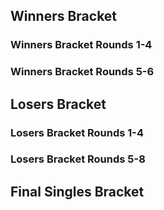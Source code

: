 {{DISPLAYTITLE:Tournament Go 6: Singles Bracket}}{{SetGame|melee}}
{{tabs static
|name1=Overview
|link1=Tournament Go/6
|name2=Singles Bracket
|link2=Tournament Go/6/Singles Bracket
|This=2
}}
==Winners Bracket==
===Winners Bracket Rounds 1-4===
{{128DEWBracketA
|tourneylink=Tournament Go/6
|tourneyname=Tournament Go 6
<!--Round of 128-->
|r1m1p1=Ken |r1m1p1flag=us |r1m1p1score={{win}} |r1m1win=1
|r1m1p2=Bye |r1m1p2flag= |r1m1p2score=

|r1m2p1=Drakkus |r1m2p1flag=us |r1m2p1score=0 |r1m2win=2
|r1m2p2=The SNAP |r1m2p2flag=us |r1m2p2score=2

|r1m3p1=Mike K. |r1m3p1flag=us |r1m3p1score= |r1m3win=2
|r1m3p2=DonkeyBalls |r1m3p2flag=us |r1m3p2score={{win}}

|r1m4p1=Ryan T. |r1m4p1flag=us |r1m4p1score={{win}} |r1m4win=1
|r1m4p2=Max |r1m4p2flag=us |r1m4p2score=

|r1m5p1=Justin Junio |r1m5p1flag=us |r1m5p1score=2 |r1m5win=1
|r1m5p2=LordLocke |r1m5p2flag=us |r1m5p2score=0

|r1m6p1=Damion S. |r1m6p1flag=us |r1m6p1score= |r1m6win=2
|r1m6p2=MassChaos |r1m6p2flag=us |r1m6p2score={{win}}

|r1m7p1=Frotaz |r1m7p1flag=us |r1m7p1score=0 |r1m7win=2
|r1m7p2=IK_GOST |r1m7p2flag=us |r1m7p2score=2 

|r1m8p1=Derek K. |r1m8p1flag=us |r1m8p1score=0 |r1m8win=2
|r1m8p2=Camper Bob |r1m8p2flag=us |r1m8p2score=2

|r1m9p1=Stuart Z. |r1m9p1flag=us |r1m9p1score=0 |r1m9win=2
|r1m9p2=Arash |r1m9p2flag=us |r1m9p2score=2

|r1m10p1=Sastopher |r1m10p1flag=us |r1m10p1score=2 |r1m10win=1
|r1m10p2=Essence |r1m10p2flag=us |r1m10p2score=0 

|r1m11p1=Snap Pop |r1m11p1flag=us |r1m11p1score=0 |r1m11win=2
|r1m11p2=Trevyn |r1m11p2flag=us |r1m11p2score=2 

|r1m12p1=Jon Jon |r1m12p1flag=us |r1m12p1score=2 |r1m12win=1
|r1m12p2=CloudStrifeX |r1m12p2flag=us |r1m12p2score=1

|r1m13p1=The Doug |r1m13p1flag=Uk |r1m13p1score={{win}} |r1m13win=1
|r1m13p2=Bye |r1m13p2flag= |r1m13p2score=

|r1m14p1=Eh? |r1m14p1flag=us |r1m14p1score=0 |r1m14win=2
|r1m14p2=PandaX |r1m14p2flag=us |r1m14p2score=2 

|r1m15p1=Ashley |r1m15p1flag=us |r1m15p1score=0 |r1m15win=2
|r1m15p2=Tristan |r1m15p2flag=us |r1m15p2score=2

|r1m16p1=Lunaris |r1m16p1flag=us |r1m16p1score=2 |r1m16win=1
|r1m16p2=Teflon Climbers |r1m16p2flag=us |r1m16p2score=0

|r1m17p1=Takuto |r1m17p1flag=jp |r1m17p1score=2 |r1m17win=1
|r1m17p2=Sheridan |r1m17p2flag=us |r1m17p2score=0

|r1m18p1=Silly Fox |r1m18p1flag=us |r1m18p1score=2 |r1m18win=1
|r1m18p2=Bobby N. |r1m18p2flag=us |r1m18p2score=0

|r1m19p1=Deathsmasher00 |r1m19p1flag=us |r1m19p1score=0 |r1m19win=2
|r1m19p2=J-Dawg |r1m19p2flag=us |r1m19p2score=2

|r1m20p1=MikeMonkey |r1m20p1flag=ca |r1m20p1score={{win}} |r1m20win=1
|r1m20p2=Bye |r1m20p2flag= |r1m20p2score=

|r1m21p1=Delani |r1m21p1flag=us |r1m21p1score=2 |r1m21win=1
|r1m21p2=Kokichi |r1m21p2flag=us |r1m21p2score=0 

|r1m22p1=Sohail |r1m22p1flag=us |r1m22p1score=0 |r1m22win=2
|r1m22p2=Edward |r1m22p2flag=us |r1m22p2score=2

|r1m23p1=Grant A. |r1m23p1flag=us |r1m23p1score=0 |r1m23win=2
|r1m23p2=Mike G. |r1m23p2flag=us |r1m23p2score=2

|r1m24p1=Caveman |r1m24p1flag=us |r1m24p1score={{win}} |r1m24win=1
|r1m24p2=Bye |r1m24p2flag= |r1m24p2score=

|r1m25p1=BaleFireBoy |r1m25p1flag=us |r1m25p1score=2 |r1m25win=1
|r1m25p2=Miguel |r1m25p2flag=us |r1m25p2score=0

|r1m26p1=Kei |r1m26p1flag=jp |r1m26p1score={{win}} |r1m26win=1
|r1m26p2=Bye |r1m26p2flag= |r1m26p2score=

|r1m27p1=Choknater |r1m27p1flag=us |r1m27p1score=2 |r1m27win=1
|r1m27p2=Chris L. |r1m27p2flag=us |r1m27p2score=0

|r1m28p1=Stition |r1m28p1flag=us |r1m28p1score=0 |r1m28win=2
|r1m28p2=Matt Deezie |r1m28p2flag=us |r1m28p2score=2

|r1m29p1=ManaCloud |r1m29p1flag=us |r1m29p1score={{win}} |r1m29win=1
|r1m29p2=Bye |r1m29p2flag= |r1m29p2score=

|r1m30p1=Crazy Keys |r1m30p1flag=us |r1m30p1score={{win}} |r1m30win=1
|r1m30p2=Grabfest Bowser |r1m30p2flag=us |r1m30p2score=

|r1m31p1=Ross M. |r1m31p1flag=us |r1m31p1score={{win}} |r1m31win=1
|r1m31p2=Gus H. |r1m31p2flag=us |r1m31p2score=

|r1m32p1=Azen |r1m32p1flag=us |r1m32p1score={{win}} |r1m32win=1
|r1m32p2=Bye |r1m32p2flag= |r1m32p2score=

|r1m33p1=Isai |r1m33p1flag=us |r1m33p1score={{win}} |r1m33win=1
|r1m33p2=Bye |r1m33p2flag= |r1m33p2score=

|r1m34p1=Claudio |r1m34p1flag=us |r1m34p1score={{win}} |r1m34win=1
|r1m34p2=Dragon Cock |r1m34p2flag=us |r1m34p2score=

|r1m35p1=David K. |r1m35p1flag=us |r1m35p1score={{win}} |r1m35win=1
|r1m35p2=Jason M. |r1m35p2flag=us |r1m35p2score=

|r1m36p1=Jarrod |r1m36p1flag=ca |r1m36p1score={{win}} |r1m36win=1
|r1m36p2=Bye |r1m36p2flag= |r1m36p2score=

|r1m37p1=Variety Barrage |r1m37p1flag=us |r1m37p1score={{win}} |r1m37win=1
|r1m37p2=Bye |r1m37p2flag= |r1m37p2score=

|r1m38p1=CBEin |r1m38p1flag=us |r1m38p1score= |r1m38win=2
|r1m38p2=Andrew C. |r1m38p2flag=us |r1m38p2score={{win}}

|r1m39p1=Chu Dat |r1m39p1flag=us |r1m39p1score=2 |r1m39win=1
|r1m39p2=YuFrontMe |r1m39p2flag=us |r1m39p2score=0

|r1m40p1=DM Studios |r1m40p1flag=us |r1m40p1score=0 |r1m40win=2
|r1m40p2=Zulu |r1m40p2flag=us |r1m40p2score=2

|r1m41p1=Rune |r1m41p1flag=Netherlands |r1m41p1score=2 |r1m41win=1
|r1m41p2=RatKing |r1m41p2flag=us |r1m41p2score=0

|r1m42p1=Justin R. |r1m42p1flag=us |r1m42p1score=0 |r1m42win=2
|r1m42p2=GERM |r1m42p2flag=us |r1m42p2score=2

|r1m43p1=Aaron C. |r1m43p1flag=us |r1m43p1score=0 |r1m43win=2
|r1m43p2=Undisput3d |r1m43p2flag=us |r1m43p2score=2

|r1m44p1=Wes |r1m44p1flag=us |r1m44p1score={{win}} |r1m44win=1
|r1m44p2=Bye |r1m44p2flag= |r1m44p2score=

|r1m45p1=Tavo7 |r1m45p1flag=us |r1m45p1score={{win}} |r1m45win=1
|r1m45p2=Bye |r1m45p2flag= |r1m45p2score=

|r1m46p1=Ronald T |r1m46p1flag=us |r1m46p1score= |r1m46win=2
|r1m46p2=Khoa |r1m46p2flag=us |r1m46p2score={{win}} 

|r1m47p1=Scamp |r1m47p1flag=us |r1m47p1score=2 |r1m47win=1
|r1m47p2=Kenneth S. |r1m47p2flag=us |r1m47p2score=0

|r1m48p1=Carlos G. |r1m48p1flag=us |r1m48p1score=0 |r1m48win=2
|r1m48p2=DieSuperFly |r1m48p2flag=us |r1m48p2score=2

|r1m49p1=Captain Jack |r1m49p1flag=jp |r1m49p1score={{win}} |r1m49win=1
|r1m49p2=Bye |r1m49p2flag= |r1m49p2score=

|r1m50p1=Phil T. |r1m50p1flag=us |r1m50p1score={{win}} |r1m50win=1
|r1m50p2=Glen C. |r1m50p2flag=us |r1m50p2score=

|r1m51p1=Guang |r1m51p1flag=us |r1m51p1score={{win}} |r1m51win=1
|r1m51p2=Cyntalan Maelstrom |r1m51p2flag=us |r1m51p2score=

|r1m52p1=JR Castillo |r1m52p1flag=us |r1m52p1score= |r1m52win=2
|r1m52p2=Rob$ |r1m52p2flag=us |r1m52p2score={{win}}

|r1m53p1=Benz0 |r1m53p1flag=us |r1m53p1score=0 |r1m53win=2
|r1m53p2=Oro |r1m53p2flag=us |r1m53p2score=2

|r1m54p1=Richard N. |r1m54p1flag=us |r1m54p1score=0 |r1m54win=2
|r1m54p2=Adam |r1m54p2flag=us |r1m54p2score=2

|r1m55p1=Goldwing |r1m55p1flag=us |r1m55p1score={{win}} |r1m55win=1
|r1m55p2=Bye |r1m55p2flag= |r1m55p2score=

|r1m56p1=Derilink |r1m56p1flag=us |r1m56p1score=0 |r1m56win=2
|r1m56p2=Eddie |r1m56p2flag=us |r1m56p2score=2

|r1m57p1=FoX_KiLLz |r1m57p1flag=us |r1m57p1score=0 |r1m57win=2
|r1m57p2=Pedro |r1m57p2flag=us |r1m57p2score=2

|r1m58p1=Sultan of Samitude |r1m58p1flag=us |r1m58p1score={{win}} |r1m58win=1
|r1m58p2=Bye |r1m58p2flag= |r1m58p2score=

|r1m59p1=Curtis |r1m59p1flag=us |r1m59p1score= |r1m59win=2
|r1m59p2=Bryan K. |r1m59p2flag=us |r1m59p2score={{win}}

|r1m60p1=Yagi |r1m60p1flag=us |r1m60p1score=2 |r1m60win=1
|r1m60p2=Aftermath |r1m60p2flag=us |r1m60p2score=0

|r1m61p1=Mr. Silver |r1m61p1flag=Netherlands |r1m61p1score=2 |r1m61win=1
|r1m61p2=Dave G. |r1m61p2flag=us |r1m61p2score=0

|r1m62p1=Zelgadis |r1m62p1flag=us |r1m62p1score={{win}} |r1m62win=1
|r1m62p2=Eric L. |r1m62p2flag=us |r1m62p2score=

|r1m63p1=Matt M. |r1m63p1flag=us |r1m63p1score= |r1m63win=2
|r1m63p2=Jeff H. |r1m63p2flag=us |r1m63p2score={{win}}

|r1m64p1=Recipherus |r1m64p1flag=us |r1m64p1score={{win}} |r1m64win=1
|r1m64p2=Bye |r1m64p2flag= |r1m64p2score=

<!--Round of 64-->
|r2m1p1=Ken |r2m1p1flag=us |r2m1p1score=2 |r2m1win=1
|r2m1p2=The SNAP |r2m1p2flag=us |r2m1p2score=0

|r2m2p1=DonkeyBalls |r2m2p1flag=us |r2m2p1score={{win}} |r2m2win=1
|r2m2p2=Ryan T. |r2m2p2flag=us |r2m2p2score=

|r2m3p1=Justin Junio |r2m3p1flag=us |r2m3p1score=2 |r2m3win=1
|r2m3p2=MassChaos |r2m3p2flag=us |r2m3p2score=0

|r2m4p1=IK_GOST |r2m4p1flag=us |r2m4p1score=2 |r2m4win=1
|r2m4p2=Camper Bob |r2m4p2flag=us |r2m4p2score=1

|r2m5p1=Arash |r2m5p1flag=us |r2m5p1score=1 |r2m5win=2
|r2m5p2=Sastopher |r2m5p2flag=us |r2m5p2score=2
|r2m5details=Every game went to time.

|r2m6p1=Trevyn |r2m6p1flag=us |r2m6p1score=0 |r2m6win=2
|r2m6p2=Jon Jon |r2m6p2flag=us |r2m6p2score=2

|r2m7p1=The Doug |r2m7p1flag=Uk |r2m7p1score=2 |r2m7win=1
|r2m7p2=PandaX |r2m7p2flag=us |r2m7p2score=0

|r2m8p1=Tristan |r2m8p1flag=us |r2m8p1score=0 |r2m8win=2
|r2m8p2=Lunaris |r2m8p2flag=us |r2m8p2score=2

|r2m9p1=Takuto |r2m9p1flag=jp |r2m9p1score=2 |r2m9win=1
|r2m9p2=Silly Fox |r2m9p2flag=us |r2m9p2score=0

|r2m10p1=J-Dawg |r2m10p1flag=us |r2m10p1score=2 |r2m10win=1
|r2m10p2=MikeMonkey |r2m10p2flag=ca |r2m10p2score=1

|r2m11p1=Delani |r2m11p1flag=us |r2m11p1score=2 |r2m11win=1
|r2m11p2=Edward |r2m11p2flag=us |r2m11p2score=0

|r2m12p1=Mike G. |r2m12p1flag=us |r2m12p1score=1 |r2m12win=2
|r2m12p2=Caveman |r2m12p2flag=us |r2m12p2score=2

|r2m13p1=BaleFireBoy |r2m13p1flag=us |r2m13p1score=1 |r2m13win=2
|r2m13p2=Kei |r2m13p2flag=jp |r2m13p2score=2

|r2m14p1=Choknater |r2m14p1flag=us |r2m14p1score=0 |r2m14win=2
|r2m14p2=Matt Deezie |r2m14p2flag=us |r2m14p2score=2

|r2m15p1=ManaCloud |r2m15p1flag=us |r2m15p1score=2 |r2m15win=1
|r2m15p2=Crazy Keys |r2m15p2flag=us |r2m15p2score=0

|r2m16p1=Ross M. |r2m16p1flag=us |r2m16p1score=0 |r2m16win=2
|r2m16p2=Azen |r2m16p2flag=us |r2m16p2score=2

|r2m17p1=Isai |r2m17p1flag=us |r2m17p1score=2 |r2m17win=1
|r2m17p2=Claudio |r2m17p2flag=us |r2m17p2score=0

|r2m18p1=David K. |r2m18p1flag=us |r2m18p1score= |r2m18win=2
|r2m18p2=Jarrod |r2m18p2flag=ca |r2m18p2score={{win}}

|r2m19p1=Variety Barrage |r2m19p1flag=us |r2m19p1score=2 |r2m19win=1
|r2m19p2=Andrew C. |r2m19p2flag=us |r2m19p2score=0

|r2m20p1=Chu Dat |r2m20p1flag=us |r2m20p1score=2 |r2m20win=1
|r2m20p2=Zulu |r2m20p2flag=us |r2m20p2score=0

|r2m21p1=Rune |r2m21p1flag=Netherlands |r2m21p1score=2 |r2m21win=1
|r2m21p2=GERM |r2m21p2flag=us |r2m21p2score=0

|r2m22p1=Undisput3d |r2m22p1flag=us |r2m22p1score=0 |r2m22win=2
|r2m22p2=Wes |r2m22p2flag=us |r2m22p2score=2

|r2m23p1=Tavo7 |r2m23p1flag=us |r2m23p1score=2 |r2m23win=1
|r2m23p2=Khoa |r2m23p2flag=us |r2m23p2score=0

|r2m24p1=Scamp |r2m24p1flag=us |r2m24p1score=0 |r2m24win=2
|r2m24p2=DieSuperFly |r2m24p2flag=us |r2m24p2score=2

|r2m25p1=Captain Jack |r2m25p1flag=jp |r2m25p1score=2 |r2m25win=1
|r2m25p2=Phil T. |r2m25p2flag=us |r2m25p2score=0

|r2m26p1=Guang |r2m26p1flag=us |r2m26p1score=0 |r2m26win=2
|r2m26p2=Rob$ |r2m26p2flag=us |r2m26p2score=2

|r2m27p1=Oro |r2m27p1flag=us |r2m27p1score={{win}} |r2m27win=1
|r2m27p2=Adam |r2m27p2flag=us |r2m27p2score=

|r2m28p1=Goldwing |r2m28p1flag=us |r2m28p1score=0 |r2m28win=2
|r2m28p2=Eddie |r2m28p2flag=us |r2m28p2score=2

|r2m29p1=Pedro |r2m29p1flag=us |r2m29p1score=0 |r2m29win=2
|r2m29p2=Sultan of Samitude |r2m29p2flag=us |r2m29p2score=2

|r2m30p1=Brian K. |r2m30p1flag=us |r2m30p1score=0 |r2m30win=2
|r2m30p2=Yagi |r2m30p2flag=us |r2m30p2score=2 

|r2m31p1=Mr. Silver |r2m31p1flag=Netherlands |r2m31p1score=2 |r2m31win=1
|r2m31p2=Zelgadis |r2m31p2flag=us |r2m31p2score=0

|r2m32p1=Jeff H. |r2m32p1flag=us |r2m32p1score=0 |r2m32win=2
|r2m32p2=Recipherus |r2m32p2flag=us |r2m32p2score=2

<!--Round of 32-->
|r3m1p1=Ken |r3m1p1flag=us |r3m1p1score=2 |r3m1win=1
|r3m1p2=DonkeyBalls |r3m1p2flag=us |r3m1p2score=0

|r3m2p1=Justin Junio |r3m2p1flag=us |r3m2p1score=0 |r3m2win=2
|r3m2p2=IK_GOST |r3m2p2flag=us |r3m2p2score=2

|r3m3p1=Sastopher |r3m3p1flag=us |r3m3p1score=2 |r3m3win=1
|r3m3p2=Jon Jon |r3m3p2flag=us |r3m3p2score=0

|r3m4p1=The Doug |r3m4p1flag=Uk |r3m4p1score=1 |r3m4win=2
|r3m4p2=Lunaris |r3m4p2flag=us |r3m4p2score=2

|r3m5p1=Takuto |r3m5p1flag=jp |r3m5p1score=1 |r3m5win=2
|r3m5p2=J-Dawg |r3m5p2flag=us |r3m5p2score=2

|r3m6p1=Delani |r3m6p1flag=us |r3m6p1score=0 |r3m6win=2
|r3m6p2=Caveman |r3m6p2flag=us |r3m6p2score=2

|r3m7p1=Kei |r3m7p1flag=jp |r3m7p1score=2 |r3m7win=1
|r3m7p2=Matt Deezie |r3m7p2flag=us |r3m7p2score=1

|r3m8p1=ManaCloud |r3m8p1flag=us |r3m8p1score=0 |r3m8win=2
|r3m8p2=Azen |r3m8p2flag=us |r3m8p2score=2

|r3m9p1=Isai |r3m9p1flag=us |r3m9p1score=2 |r3m9win=1
|r3m9p2=Jarrod |r3m9p2flag=ca |r3m9p2score=0

|r3m10p1=Variety Barrage |r3m10p1flag=us |r3m10p1score=1 |r3m10win=2
|r3m10p2=Chu Dat |r3m10p2flag=us |r3m10p2score=2

|r3m11p1=Rune |r3m11p1flag=Netherlands |r3m11p1score=0 |r3m11win=2
|r3m11p2=Wes |r3m11p2flag=us |r3m11p2score=2

|r3m12p1=Tavo7 |r3m12p1flag=us |r3m12p1score=2 |r3m12win=1
|r3m12p2=DieSuperFly |r3m12p2flag=us |r3m12p2score=1

|r3m13p1=Captain Jack |r3m13p1flag=jp |r3m13p1score=2 |r3m13win=1
|r3m13p2=Rob$ |r3m13p2flag=us |r3m13p2score=0

|r3m14p1=Oro |r3m14p1flag=us |r3m14p1score=0 |r3m14win=2
|r3m14p2=Eddie |r3m14p2flag=us |r3m14p2score=2

|r3m15p1=Sultan of Samitude |r3m15p1flag=us |r3m15p1score=2 |r3m15win=1
|r3m15p2=Yagi |r3m15p2flag=us |r3m15p2score=0

|r3m16p1=Mr. Silver |r3m16p1flag=Netherlands |r3m16p1score=0 |r3m16win=2
|r3m16p2=Recipherus |r3m16p2flag=us |r3m16p2score=2 

<!--Round of 16-->
|r4m1p1=Ken |r4m1p1flag=us |r4m1p1score=2 |r4m1win=1
|r4m1p2=IK_GOST |r4m1p2flag=us |r4m1p2score=1

|r4m2p1=Sastopher |r4m2p1flag=us |r4m2p1score=2 |r4m2win=1
|r4m2p2=Lunaris |r4m2p2flag=us |r4m2p2score=0

|r4m3p1=J-Dawg |r4m3p1flag=us |r4m3p1score=2 |r4m3win=1
|r4m3p2=Caveman |r4m3p2flag=us |r4m3p2score=1

|r4m4p1=Kei |r4m4p1flag=jp |r4m4p1score=0 |r4m4win=2
|r4m4p2=Azen |r4m4p2flag=us |r4m4p2score=2

|r4m5p1=Isai |r4m5p1flag=us |r4m5p1score=0 |r4m5win=2
|r4m5p2=Chu Dat |r4m5p2flag=us |r4m5p2score=2

|r4m6p1=Wes |r4m6p1flag=us |r4m6p1score=2 |r4m6win=1
|r4m6p2=Tavo7 |r4m6p2flag=us |r4m6p2score=0

|r4m7p1=Captain Jack |r4m7p1flag=jp |r4m7p1score=2 |r4m7win=1
|r4m7p2=Eddie |r4m7p2flag=us |r4m7p2score=0

|r4m8p1=Sultan of Samitude |r4m8p1flag=us |r4m8p1score=2 |r4m8win=1
|r4m8p2=Recipherus |r4m8p2flag=us |r4m8p2score=1
}}
===Winners Bracket Rounds 5-6===
{{8DEWBracketA
|tourneylink=
|tourneyname=
|R1=Winners Round 5
|R2=Winners Round 6

<!--Round of 8-->
|r1m1p1=Ken |r1m1p1flag=us |r1m1p1score=1 |r1m1win=2
|r1m1p2=Sastopher |r1m1p2flag=us |r1m1p2score=2

|r1m2p1=J-Dawg |r1m2p1flag=us |r1m2p1score=0 |r1m2win=2
|r1m2p2=Azen |r1m2p2flag=us |r1m2p2score=2

|r1m3p1=Chu Dat |r1m3p1flag=us |r1m3p1score=2 |r1m3win=1
|r1m3p2=Wes |r1m3p2flag=us |r1m3p2score=1

|r1m4p1=Captain Jack |r1m4p1flag=jp |r1m4p1score=2 |r1m4win=1
|r1m4p2=Sultan of Samitude |r1m4p2flag=us |r1m4p2score=0

<!--Semifinal-->
|r2m1p1=Sastopher |r2m1p1flag=us |r2m1p1score=1 |r2m1win=2
|r2m1p2=Azen |r2m1p2flag=us |r2m1p2score=3

|r2m2p1=Chu Dat |r2m2p1flag=us |r2m2p1score=0 |r2m2win=2
|r2m2p2=Captain Jack |r2m2p2flag=jp |r2m2p2score=3
|r2m2p1char1=ICs |r2m2p1stock1=0 |r2m2p2char1=Ganon |r2m2p2stock1=1 |r2m2stage1=Dream Land |r2m2win1=2
|r2m2p1char2=ICs |r2m2p1stock2=0 |r2m2p2char2=Ganon |r2m2p2stock2=1 |r2m2stage2=Final Destination |r2m2win2=2
|r2m2p1char3=ICs |r2m2p1stock3=0 |r2m2p2char3=Ganon |r2m2p2stock3=2 |r2m2stage3=Pokémon Stadium |r2m2win3=2
|r2m2date=August 22, 2004
}}

==Losers Bracket==
===Losers Bracket Rounds 1-4===
{{128DELBracketSmwA
|tourneylink=Tournament Go/6
|tourneyname=Tournament Go 6
|l1placement=97-128
|l2placement=65-96
|l3placement=49-64
|l4placement=33-48

<!--Round 1-->
|l1m1p1=Drakkus |l1m1p1flag=us |l1m1p1score={{win}} 
|l1m1p2=Bye |l1m1p2flag= |l1m1p2score= 
|l1m1win=1

|l1m2p1=Mike K. |l1m2p1flag=us |l1m2p1score={{win}} 
|l1m2p2=Max |l1m2p2flag=us |l1m2p2score= 
|l1m2win=1

|l1m3p1=LordLocke |l1m3p1flag=us |l1m3p1score=2
|l1m3p2=Damion S. |l1m3p2flag=us |l1m3p2score=0 
|l1m3win=1

|l1m4p1=Frotaz |l1m4p1flag=us |l1m4p1score=2 
|l1m4p2=Derek K. |l1m4p2flag=us |l1m4p2score=0 
|l1m4win=1

|l1m5p1=Stuart Z. |l1m5p1flag=us |l1m5p1score={{win}} 
|l1m5p2=Essence |l1m5p2flag=us |l1m5p2score= 
|l1m5win=1

|l1m6p1=Snap Pop |l1m6p1flag=us |l1m6p1score=0
|l1m6p2=CloudStrifeX |l1m6p2flag=us |l1m6p2score=2 
|l1m6win=2

|l1m7p1=Eh? |l1m7p1flag=us |l1m7p1score={{win}} 
|l1m7p2=Bye |l1m7p2flag= |l1m7p2score= 
|l1m7win=1

|l1m8p1=Ashley |l1m8p1flag=us |l1m8p1score=0
|l1m8p2=Teflon Climbers |l1m8p2flag=us |l1m8p2score=2 
|l1m8win=2

|l1m9p1=Sheridan |l1m9p1flag=us |l1m9p1score= 
|l1m9p2=Bobby N. |l1m9p2flag=us |l1m9p2score={{win}} 
|l1m9win=2

|l1m10p1=Deathsmasher00 |l1m10p1flag=us |l1m10p1score={{win}} 
|l1m10p2=Bye |l1m10p2flag= |l1m10p2score= 
|l1m10win=1

|l1m11p1=Kokichi |l1m11p1flag=us |l1m11p1score={{Win}} 
|l1m11p2=Sohail |l1m11p2flag=us |l1m11p2score= 
|l1m11win=1

|l1m12p1=Grant A. |l1m12p1flag=us |l1m12p1score={{win}} 
|l1m12p2=Bye |l1m12p2flag= |l1m12p2score= 
|l1m12win=1

|l1m13p1=Miguel |l1m13p1flag=us |l1m13p1score={{win}} 
|l1m13p2=Bye |l1m13p2flag= |l1m13p2score= 
|l1m13win=1

|l1m14p1=Chris L. |l1m14p1flag=us |l1m14p1score=0 
|l1m14p2=Stition |l1m14p2flag=us |l1m14p2score=2 
|l1m14win=2

|l1m15p1=Grabfest Bowser |l1m15p1flag=us |l1m15p1score={{win}} 
|l1m15p2=Bye |l1m15p2flag= |l1m15p2score= 
|l1m15win=1

|l1m16p1=Gus H. |l1m16p1flag=us |l1m16p1score={{win}} 
|l1m16p2=Bye |l1m16p2flag= |l1m16p2score= 
|l1m16win=1

|l1m17p1=Dragon Cock |l1m17p1flag=us |l1m17p1score={{win}} 
|l1m17p2=Bye |l1m17p2flag= |l1m17p2score= 
|l1m17win=1

|l1m18p1=Jason M. |l1m18p1flag=us |l1m18p1score={{win}} 
|l1m18p2=Bye |l1m18p2flag= |l1m18p2score= 
|l1m18win=1

|l1m19p1=CBEin |l1m19p1flag=us |l1m19p1score={{win}} 
|l1m19p2=Bye |l1m19p2flag= |l1m19p2score= 
|l1m19win=1

|l1m20p1=YuFrontMe |l1m20p1flag=us |l1m20p1score= 
|l1m20p2=DM Studios |l1m20p2flag=us |l1m20p2score={{win}} 
|l1m20win=2

|l1m21p1=RatKing |l1m21p1flag=us |l1m21p1score=1
|l1m21p2=Justin R. |l1m21p2flag=us |l1m21p2score=2 
|l1m21win=2

|l1m22p1=Aaron C. |l1m22p1flag=us |l1m22p1score={{win}} 
|l1m22p2=Bye |l1m22p2flag= |l1m22p2score= 
|l1m22win=1

|l1m23p1=Ronald T |l1m23p1flag=us |l1m23p1score={{win}} 
|l1m23p2=Bye |l1m23p2flag= |l1m23p2score= 
|l1m23win=1

|l1m24p1=Kenneth S. |l1m24p1flag=us |l1m24p1score= 
|l1m24p2=Carlos G. |l1m24p2flag=us |l1m24p2score={{win}}
|l1m24win=2

|l1m25p1=Glen C. |l1m25p1flag=us |l1m25p1score={{win}} 
|l1m25p2=Bye |l1m25p2flag= |l1m25p2score= 
|l1m25win=1

|l1m26p1=Cyntalan Maelstrom |l1m26p1flag=us |l1m26p1score=0
|l1m26p2=JR Castillo |l1m26p2flag=us |l1m26p2score=2 
|l1m26win=2

|l1m27p1=Benz0 |l1m27p1flag=us |l1m27p1score=0 
|l1m27p2=Richard N. |l1m27p2flag=us |l1m27p2score=2 
|l1m27win=2

|l1m28p1=Derilink |l1m28p1flag=us |l1m28p1score={{win}} 
|l1m28p2=Bye |l1m28p2flag= |l1m28p2score= 
|l1m28win=1

|l1m29p1=FoX_KiLLz |l1m29p1flag=us |l1m29p1score={{win}} 
|l1m29p2=Bye |l1m29p2flag= |l1m29p2score= 
|l1m29win=1

|l1m30p1=Curtis |l1m30p1flag=us |l1m30p1score=0 
|l1m30p2=Aftermath |l1m30p2flag=us |l1m30p2score=2 
|l1m30win=2

|l1m31p1=Dave G. |l1m31p1flag=us |l1m31p1score={{win}} 
|l1m31p2=Eric L. |l1m31p2flag=us |l1m31p2score= 
|l1m31win=1

|l1m32p1=Matt M. |l1m32p1flag=us |l1m32p1score={{win}} 
|l1m32p2=Bye |l1m32p2flag= |l1m32p2score= 
|l1m32win=1

<!--Round 2-->
|l2m1p1=Jeff H. |l2m1p1flag=us |l2m1p1score={{win}} 
|l2m1p2=Drakkus |l2m1p2flag=us |l2m1p2score= 
|l2m1win=1

|l2m2p1=Zelgadis |l2m2p1flag=us |l2m2p1score={{win}} 
|l2m2p2=Mike K. |l2m2p2flag=us |l2m2p2score= 
|l2m2win=1

|l2m3p1=Bryan K. |l2m3p1flag=us |l2m3p1score= 
|l2m3p2=LordLocke |l2m3p2flag=us |l2m3p2score={{win}} 
|l2m3win=2

|l2m4p1=Pedro |l2m4p1flag=us |l2m4p1score=2 
|l2m4p2=Frotaz |l2m4p2flag=us |l2m4p2score=0 
|l2m4win=1

|l2m5p1=Goldwing |l2m5p1flag=us |l2m5p1score=2 
|l2m5p2=Stuart Z. |l2m5p2flag=us |l2m5p2score=0 
|l2m5win=1

|l2m6p1=Adam |l2m6p1flag=us |l2m6p1score=0
|l2m6p2=CloudStrifeX |l2m6p2flag=us |l2m6p2score=2 
|l2m6win=2

|l2m7p1=Guang |l2m7p1flag=us |l2m7p1score=2
|l2m7p2=Eh? |l2m7p2flag=us |l2m7p2score=0 
|l2m7win=1

|l2m8p1=Phil T. |l2m8p1flag=us |l2m8p1score= 
|l2m8p2=Teflon Climbers |l2m8p2flag=us |l2m8p2score={{win}} 
|l2m8win=2

|l2m9p1=Scamp |l2m9p1flag=us |l2m9p1score=2 
|l2m9p2=Bobby N. |l2m9p2flag=us |l2m9p2score=0 
|l2m9win=1

|l2m10p1=Khoa |l2m10p1flag=us |l2m10p1score= 
|l2m10p2=Deathsmasher00 |l2m10p2flag=us |l2m10p2score={{win}} 
|l2m10win=2

|l2m11p1=Undisput3d |l2m11p1flag=us |l2m11p1score={{win}} 
|l2m11p2=Kokichi |l2m11p2flag=us |l2m11p2score= 
|l2m11win=1

|l2m12p1=GERM |l2m12p1flag=us |l2m12p1score=2 
|l2m12p2=Grant A. |l2m12p2flag=us |l2m12p2score=0 
|l2m12win=1

|l2m13p1=Zulu |l2m13p1flag=us |l2m13p1score=2 
|l2m13p2=Miguel |l2m13p2flag=us |l2m13p2score=0 
|l2m13win=1

|l2m14p1=Andrew C. |l2m14p1flag=us |l2m14p1score= 
|l2m14p2=Stition |l2m14p2flag=us |l2m14p2score={{win}} 
|l2m14win=2

|l2m15p1=David K. |l2m15p1flag=us |l2m15p1score= 
|l2m15p2=Grabfest Bowser |l2m15p2flag=us |l2m15p2score={{win}} 
|l2m15win=2

|l2m16p1=Claudio |l2m16p1flag=us |l2m16p1score= 
|l2m16p2=Gus H. |l2m16p2flag=us |l2m16p2score={{Win}} 
|l2m16win=2

|l2m17p1=Ross M. |l2m17p1flag=us |l2m17p1score={{win}} 
|l2m17p2=Dragon Cock |l2m17p2flag=us |l2m17p2score= 
|l2m17win=1

|l2m18p1=Crazy Keys |l2m18p1flag=us |l2m18p1score= 
|l2m18p2=Jason M. |l2m18p2flag=us |l2m18p2score={{win}} 
|l2m18win=2

|l2m19p1=Choknater |l2m19p1flag=us |l2m19p1score=1 
|l2m19p2=CBEin |l2m19p2flag=us |l2m19p2score=2 
|l2m19win=2

|l2m20p1=BaleFireBoy |l2m20p1flag=us |l2m20p1score=2 
|l2m20p2=DM Studios |l2m20p2flag=us |l2m20p2score=0 
|l2m20win=1

|l2m21p1=Mike G. |l2m21p1flag=us |l2m21p1score=2 
|l2m21p2=Justin R. |l2m21p2flag=us |l2m21p2score=0 
|l2m21win=1

|l2m22p1=Edward |l2m22p1flag=us |l2m22p1score={{win}} 
|l2m22p2=Aaron C. |l2m22p2flag=us |l2m22p2score= 
|l2m22win=1

|l2m23p1=MikeMonkey |l2m23p1flag=ca |l2m23p1score=2 
|l2m23p2=Ronald T |l2m23p2flag=us |l2m23p2score=0 
|l2m23win=1

|l2m24p1=Silly Fox |l2m24p1flag=us |l2m24p1score=2 
|l2m24p2=Carlos G. |l2m24p2flag=us |l2m24p2score=0 
|l2m24win=1

|l2m25p1=Tristan |l2m25p1flag=us |l2m25p1score=2 
|l2m25p2=Glen C. |l2m25p2flag=us |l2m25p2score=0 
|l2m25win=1

|l2m26p1=PandaX |l2m26p1flag=us |l2m26p1score=0 
|l2m26p2=JR Castillo |l2m26p2flag=us |l2m26p2score=2 
|l2m26win=2

|l2m27p1=Trevyn |l2m27p1flag=us |l2m27p1score=2 
|l2m27p2=Richard N. |l2m27p2flag=us |l2m27p2score=0 
|l2m27win=1

|l2m28p1=Arash |l2m28p1flag=us |l2m28p1score=1 
|l2m28p2=Derilink |l2m28p2flag=us |l2m28p2score=2 
|l2m28win=2

|l2m29p1=Camper Bob |l2m29p1flag=us |l2m29p1score=2 
|l2m29p2=FoX_KiLLz |l2m29p2flag=us |l2m29p2score=0
|l2m29win=1

|l2m30p1=MassChaos |l2m30p1flag=us |l2m30p1score=0 
|l2m30p2=Aftermath |l2m30p2flag=us |l2m30p2score=2 
|l2m30win=2

|l2m31p1=Ryan T. |l2m31p1flag=us |l2m31p1score={{Win}} 
|l2m31p2=Dave G. |l2m31p2flag=us |l2m31p2score= 
|l2m31win=1

|l2m32p1=The SNAP |l2m32p1flag=us |l2m32p1score=2 
|l2m32p2=Matt M. |l2m32p2flag=us |l2m32p2score=0 
|l2m32win=1


<!--Round 3-->
|l3m1p1=Jeff H. |l3m1p1flag=us |l3m1p1score={{win}} 
|l3m1p2=Zelgadis |l3m1p2flag=us |l3m1p2score= 
|l3m1win=1

|l3m2p1=LordLocke |l3m2p1flag=us |l3m2p1score=0
|l3m2p2=Pedro |l3m2p2flag=us |l3m2p2score=2
|l3m2win=2

|l3m3p1=Goldwing |l3m3p1flag=us |l3m3p1score=1 
|l3m3p2=CloudStrifeX |l3m3p2flag=us |l3m3p2score=2 
|l3m3win=2

|l3m4p1=Guang |l3m4p1flag=us |l3m4p1score= 
|l3m4p2=Teflon Climbers |l3m4p2flag=us |l3m4p2score={{win}} 
|l3m4win=2

|l3m5p1=Scamp |l3m5p1flag=us |l3m5p1score=1 
|l3m5p2=Deathsmasher00 |l3m5p2flag=us |l3m5p2score=2 
|l3m5win=2

|l3m6p1=Undisput3d |l3m6p1flag=us |l3m6p1score=0 
|l3m6p2=GERM |l3m6p2flag=us |l3m6p2score=2 
|l3m6win=2

|l3m7p1=Zulu |l3m7p1flag=us |l3m7p1score=2 
|l3m7p2=Stition |l3m7p2flag=us |l3m7p2score=0 
|l3m7win=1

|l3m8p1=Grabfest Bowser |l3m8p1flag=us |l3m8p1score= 
|l3m8p2=Gus H. |l3m8p2flag=us |l3m8p2score={{win}} 
|l3m8win=2

|l3m9p1=Ross M. |l3m9p1flag=us |l3m9p1score={{win}} 
|l3m9p2=Jason M. |l3m9p2flag=us |l3m9p2score= 
|l3m9win=1

|l3m10p1=CBEin |l3m10p1flag=us |l3m10p1score=0 
|l3m10p2=BaleFireBoy |l3m10p2flag=us |l3m10p2score=2 
|l3m10win=2

|l3m11p1=Mike G. |l3m11p1flag=us |l3m11p1score=2 
|l3m11p2=Edward |l3m11p2flag=us |l3m11p2score=0 
|l3m11win=1

|l3m12p1=MikeMonkey |l3m12p1flag=ca |l3m12p1score=2 
|l3m12p2=Silly Fox |l3m12p2flag=us |l3m12p2score=0 
|l3m12win=1

|l3m13p1=Tristan |l3m13p1flag=us |l3m13p1score=2 
|l3m13p2=JR Castillo |l3m13p2flag=us |l3m13p2score=1 
|l3m13win=1

|l3m14p1=Trevyn |l3m14p1flag=us |l3m14p1score=0 
|l3m14p2=Derilink |l3m14p2flag=us |l3m14p2score=2 
|l3m14win=2

|l3m15p1=Camper Bob |l3m15p1flag=us |l3m15p1score=2 
|l3m15p2=Aftermath |l3m15p2flag=us |l3m15p2score=1
|l3m15win=1

|l3m16p1=Ryan T. |l3m16p1flag=us |l3m16p1score=0 
|l3m16p2=The SNAP |l3m16p2flag=us |l3m16p2score=2 
|l3m16win=2

<!--Round 4-->
|l4m1p1=Jarrod |l4m1p1flag=ca |l4m1p1score= 
|l4m1p2=Jeff H. |l4m1p2flag=us |l4m1p2score={{win}} 
|l4m1win=2

|l4m2p1=Variety Barrage |l4m2p1flag=us |l4m2p1score=2 
|l4m2p2=Pedro |l4m2p2flag=us |l4m2p2score=0 
|l4m2win=1

|l4m3p1=Rune |l4m3p1flag=Netherlands |l4m3p1score=2 
|l4m3p2=CloudStrifeX |l4m3p2flag=us |l4m3p2score=1
|l4m3win=1

|l4m4p1=DieSuperFly |l4m4p1flag=us |l4m4p1score=2
|l4m4p2=Teflon Climbers |l4m4p2flag=us |l4m4p2score=0 
|l4m4win=1

|l4m5p1=Rob$ |l4m5p1flag=us |l4m5p1score=2 
|l4m5p2=Deathsmasher00 |l4m5p2flag=us |l4m5p2score=0 
|l4m5win=1

|l4m6p1=Oro |l4m6p1flag=us |l4m6p1score=1
|l4m6p2=GERM |l4m6p2flag=us |l4m6p2score=2 
|l4m6win=2

|l4m7p1=Yagi |l4m7p1flag=us |l4m7p1score=1 
|l4m7p2=Zulu |l4m7p2flag=us |l4m7p2score=2 
|l4m7win=2

|l4m8p1=Mr. Silver |l4m8p1flag=Netherlands |l4m8p1score=2 
|l4m8p2=Gus H. |l4m8p2flag=us |l4m8p2score=0 
|l4m8win=1

|l4m9p1=DonkeyBalls |l4m9p1flag=us |l4m9p1score={{win}} 
|l4m9p2=Ross M. |l4m9p2flag=us |l4m9p2score= 
|l4m9win=1

|l4m10p1=Justin Junio |l4m10p1flag=us |l4m10p1score=1 
|l4m10p2=BaleFireBoy |l4m10p2flag=us |l4m10p2score=2 
|l4m10win=2

|l4m11p1=Jon Jon |l4m11p1flag=us |l4m11p1score=1 
|l4m11p2=Mike G. |l4m11p2flag=us |l4m11p2score=2 
|l4m11win=2

|l4m12p1=The Doug |l4m12p1flag=Uk |l4m12p1score=1
|l4m12p2=MikeMonkey |l4m12p2flag=ca |l4m12p2score=2
|l4m12win=2

|l4m13p1=Takuto |l4m13p1flag=jp |l4m13p1score=2 
|l4m13p2=Tristan |l4m13p2flag=us |l4m13p2score=0 
|l4m13win=1

|l4m14p1=Delani |l4m14p1flag=us |l4m14p1score=2 
|l4m14p2=Derilink |l4m14p2flag=us |l4m14p2score=1 
|l4m14win=1

|l4m15p1=Matt Deezie |l4m15p1flag=us |l4m15p1score=2 
|l4m15p2=Camper Bob |l4m15p2flag=us |l4m15p2score=0
|l4m15win=1

|l4m16p1=ManaCloud |l4m16p1flag=us |l4m16p1score=2 
|l4m16p2=The SNAP |l4m16p2flag=us |l4m16p2score=0
|l4m16win=1
}}

===Losers Bracket Rounds 5-8===
{{32DELBracketSmwA
|tourneylink=Tournament Go/6
|tourneyname=Tournament Go 6
|l1placement=25-32
|l2placement=17-24
|l3placement=13-16
|l4placement=9-12
|l5placement=7-8
|l6placement=5-6
|L1=Losers Round 5
|L2=Losers Round 6
|L3=Losers Round 7
|L4=Losers Round 8
|L5=Losers Round 9
|L6=Losers Round 10

<!--Round 5-->
|l1m1p1=Jeff H. |l1m1p1flag=us |l1m1p1score=0 
|l1m1p2=Variety Barrage |l1m1p2flag=us |l1m1p2score=2 
|l1m1win=2

|l1m2p1=Rune |l1m2p1flag=Netherlands |l1m2p1score=1 
|l1m2p2=DieSuperFly |l1m2p2flag=us |l1m2p2score=2
|l1m2win=2

|l1m3p1=Rob$ |l1m3p1flag=us |l1m3p1score=2 
|l1m3p2=GERM |l1m3p2flag=us |l1m3p2score=0 
|l1m3win=1

|l1m4p1=Zulu |l1m4p1flag=us |l1m4p1score=2
|l1m4p2=Mr. Silver |l1m4p2flag=Netherlands |l1m4p2score=1 
|l1m4win=1

|l1m5p1=DonkeyBalls |l1m5p1flag=us |l1m5p1score=0 
|l1m5p2=BaleFireBoy |l1m5p2flag=us |l1m5p2score=2 
|l1m5win=2

|l1m6p1=Mike G. |l1m6p1flag=us |l1m6p1score=0 
|l1m6p2=MikeMonkey |l1m6p2flag=ca |l1m6p2score=2 
|l1m6win=2

|l1m7p1=Takuto |l1m7p1flag=jp |l1m7p1score=2 
|l1m7p2=Delani |l1m7p2flag=us |l1m7p2score=0 
|l1m7win=1

|l1m8p1=Matt Deezie |l1m8p1flag=us |l1m8p1score=2 
|l1m8p2=ManaCloud |l1m8p2flag=us |l1m8p2score=1
|l1m8win=1

<!--Round 6-->
|l2m1p1=Kei |l2m1p1flag=jp |l2m1p1score=1 
|l2m1p2=Variety Barrage |l2m1p2flag=us |l2m1p2score=2 
|l2m1win=2

|l2m2p1=Caveman |l2m2p1flag=us |l2m2p1score=1
|l2m2p2=DieSuperFly |l2m2p2flag=us |l2m2p2score=2 
|l2m2win=2

|l2m3p1=Lunaris |l2m3p1flag=us |l2m3p1score=1 
|l2m3p2=Rob$ |l2m3p2flag=us |l2m3p2score=2 
|l2m3win=2

|l2m4p1=IK_GOST |l2m4p1flag=us |l2m4p1score=2 
|l2m4p2=Zulu |l2m4p2flag=us |l2m4p2score=0 
|l2m4win=1

|l2m5p1=Recipherus |l2m5p1flag=us |l2m5p1score=1 
|l2m5p2=BaleFireBoy |l2m5p2flag=us |l2m5p2score=2 
|l2m5win=2

|l2m6p1=Eddie |l2m6p1flag=us |l2m6p1score=1 
|l2m6p2=MikeMonkey |l2m6p2flag=ca |l2m6p2score=2 
|l2m6win=2

|l2m7p1=Tavo7 |l2m7p1flag=us |l2m7p1score=1 
|l2m7p2=Takuto |l2m7p2flag=jp |l2m7p2score=2 
|l2m7win=2

|l2m8p1=Isai |l2m8p1flag=us |l2m8p1score=2 
|l2m8p2=Matt Deezie |l2m8p2flag=us |l2m8p2score=0 
|l2m8win=1

<!--Round 7-->
|l3m1p1=Variety Barrage |l3m1p1flag=us |l3m1p1score=0 
|l3m1p2=DieSuperFly |l3m1p2flag=us |l3m1p2score=2
|l3m1win=2

|l3m2p1=Rob$ |l3m2p1flag=us |l3m2p1score=2
|l3m2p2=IK_GOST |l3m2p2flag=us |l3m2p2score=0 
|l3m2win=1

|l3m3p1=BaleFireBoy |l3m3p1flag=us |l3m3p1score=2 
|l3m3p2=MikeMonkey |l3m3p2flag=ca |l3m3p2score=1 
|l3m3win=1

|l3m4p1=Takuto |l3m4p1flag=jp |l3m4p1score=0 
|l3m4p2=Isai |l3m4p2flag=us |l3m4p2score=2 
|l3m4win=2

<!--Round 8-->
|l4m1p1=Ken |l4m1p1flag=us |l4m1p1score=1
|l4m1p2=DieSuperFly |l4m1p2flag=us |l4m1p2score=2 
|l4m1win=2
|l4m1p1char1= |l4m1p2char1= |l4m1p1stock1= |l4m1p2stock1= |l4m1win1= |l4m1stage1=Unknown
|l4m1p1char2= |l4m1p2char2= |l4m1p1stock2= |l4m1p2stock2= |l4m1win2= |l4m1stage2=Unknown
|l4m1p1char3=Marth |l4m1p1stock3=0 |l4m1p2char3=Sheik |l4m1p2stock3=1 |l4m1stage3=Final Destination |l4m1win3=2
|l4m1date=August 22, 2004

|l4m2p1=J-Dawg |l4m2p1flag=us |l4m2p1score=0 
|l4m2p2=Rob$ |l4m2p2flag=us |l4m2p2score=2 
|l4m2win=2

|l4m3p1=Wes |l4m3p1flag=us |l4m3p1score=2
|l4m3p2=BaleFireBoy |l4m3p2flag=us |l4m3p2score=0
|l4m3win=1

|l4m4p1=Sultan of Samitude |l4m4p1flag=us |l4m4p1score=0 
|l4m4p2=Isai |l4m4p2flag=us |l4m4p2score=2 
|l4m4win=2

<!--Round 9-->
|l5m1p1=DieSuperFly |l5m1p1flag=us |l5m1p1score=1 
|l5m1p2=Rob$ |l5m1p2flag=us |l5m1p2score=2
|l5m1win=2

|l5m2p1=Wes |l5m2p1flag=us |l5m2p1score=0 
|l5m2p2=Isai |l5m2p2flag=us |l5m2p2score=2 
|l5m2win=2

<!--Round 10-->
|l6m1p1=Sastopher |l6m1p1flag=us |l6m1p1score=2 
|l6m1p2=Rob$ |l6m1p2flag=us |l6m1p2score=1
|l6m1win=1

|l6m2p1=Chu Dat |l6m2p1flag=us |l6m2p1score=2 
|l6m2p2=Isai |l6m2p2flag=us |l6m2p2score=0
|l6m2win=1
|l6m2p1char1=ic |l6m2p1stock1=2 |l6m2p2char1=cf |l6m2p2stock1=0 |l6m2stage1=Pokémon Stadium |l6m2win1=1
|l6m2p1char2=ic |l6m2p1stock2=2 |l6m2p2char2=cf |l6m2p2stock2=0 |l6m2stage2=Yoshi's Story |l6m2win2=1
|l6m2date=August 22, 2004
}}
<onlyinclude>
==Final Singles Bracket==
{{DEFinalSmwBracket
|tourneylink=Tournament Go/6
|tourneyname=Tournament Go 6
|l1placement=4
|r2placement=3
|r3loserplacement=2
|r3winnerplacement=1
|export_score=true
|column-width-finals=320
|column-width=190
<!-- FROM WINNERS -->
|r1m1p1=Azen |r1m1p1flag=us |r1m1p1score=
|r1m1p2=Captain Jack |r1m1p2flag=jp |r1m1p2score=
|r1m1win=1
|r1m1p1char1=Sheik |r1m1p1stock1=2 |r1m1p2char1=Doc |r1m1p2stock1=0 |r1m1win1=1 |r1m1stage1=Final Destination 
|r1m1p1char2=Sheik |r1m1p1stock2=1 |r1m1p2char2=Sheik |r1m1p2stock2=0 |r1m1win2=1 |r1m1stage2=Dream Land
|r1m1p1char3=Sheik |r1m1p1stock3=2 |r1m1p2char3=Sheik |r1m1p2stock3=0 |r1m1win3=1 |r1m1stage3=Dream Land
|r1m1p1char4= |r1m1p1stock4= |r1m1p2char4= |r1m1p2stock4= |r1m1win4= |r1m1stage4=
|r1m1p1char5= |r1m1p1stock5= |r1m1p2char5= |r1m1p2stock5= |r1m1win5= |r1m1stage5=
|r1m1date=August 22, 2004
|r1m1finished=
|r1m1details={{BracketMatchDetails
|vod=
|preview= 
|lrthread=
|interview=
|recap=
|comment=
|live=
}}

<!-- FROM LOSERS -->
|l1m1p1=Sastopher |l1m1p1flag=us |l1m1p1score=2
|l1m1p2=Chu Dat |l1m1p2flag=us |l1m1p2score=3
|l1m1win=2
|l1m1p1char1= |l1m1p1stock1= |l1m1p2char1= |l1m1p2stock1= |l1m1win1= |l1m1stage1= 
|l1m1p1char2= |l1m1p1stock2= |l1m1p2char2= |l1m1p2stock2= |l1m1win2= |l1m1stage2=
|l1m1p1char3= |l1m1p1stock3= |l1m1p2char3= |l1m1p2stock3= |l1m1win3= |l1m1stage3=
|l1m1p1char4= |l1m1p1stock4= |l1m1p2char4= |l1m1p2stock4= |l1m1win4= |l1m1stage4=
|l1m1p1char5= |l1m1p1stock5= |l1m1p2char5= |l1m1p2stock5= |l1m1win5= |l1m1stage5=
|l1m1date=
|l1m1finished=
|l1m1details={{BracketMatchDetails
|vod=
|preview= 
|lrthread=
|interview=
|recap=
|comment=
|live=
}}

<!-- LOSERS FINALS -->
|r2m1p1=Captain Jack |r2m1p1flag=jp |r2m1p1score=3
|r2m1p2=Chu Dat |r2m1p2flag=us |r2m1p2score=1
|r2m1win=1
|r2m1p1char1=Sheik |r2m1p1stock1=0 |r2m1p2char1=ICs |r2m1p2stock1=2 |r2m1win1=2 |r2m1stage1=Pokémon Stadium 
|r2m1p1char2=Ganon |r2m1p1stock2=1 |r2m1p2char2=ICs |r2m1p2stock2=0 |r2m1win2=1 |r2m1stage2=Final Destination
|r2m1p1char3=Ganon |r2m1p1stock3=2 |r2m1p2char3=Sheik |r2m1p2stock3=0 |r2m1win3=1 |r2m1stage3=Pokémon Stadium
|r2m1p1char4=Ganon |r2m1p1stock4=1 |r2m1p2char4=Puff |r2m1p2stock4=0 |r2m1win4=1 |r2m1stage4=Final Destination
|r2m1p1char5= |r2m1p1stock5= |r2m1p2char5= |r2m1p2stock5= |r2m1win5= |r2m1stage5=
|r2m1date=August 22, 2004
|r2m1finished=
|r2m1details={{BracketMatchDetails
|vod=
|preview= 
|lrthread=
|interview=
|recap=
|comment=
|live=
}}

<!-- GRAND FINALS -->
|r3m1p1=Azen |r3m1p1flag=us |r3m1p1score=2 |r3m2p1score=4
|r3m1p2=Captain Jack |r3m1p2flag=jp |r3m1p2score=4 |r3m2p2score=1
|r3m1win=1
|r3m1p1char1=Sheik |r3m1p1stock1=0 |r3m1p2char1=Doc |r3m1p2stock1=1 |r3m1win1=2 |r3m1stage1=Final Destination 
|r3m1p1char2=Sheik |r3m1p1stock2=2 |r3m1p2char2=Doc |r3m1p2stock2=0 |r3m1win2=1 |r3m1stage2=Battlefield
|r3m1p1char3=Sheik |r3m1p1stock3=0 |r3m1p2char3=Doc |r3m1p2stock3=1 |r3m1win3=2 |r3m1stage3=Dream Land
|r3m1p1char4=Sheik |r3m1p1stock4=0 |r3m1p2char4=Doc |r3m1p2stock4=1 |r3m1win4=2 |r3m1stage4=Fountain of Dreams
|r3m1p1char5=Marth |r3m1p1stock5=2 |r3m1p2char5=Doc |r3m1p2stock5=0 |r3m1win5=1 |r3m1stage5=Yoshi's Story
|r3m1p1char6=Marth |r3m1p1stock6=0 |r3m1p2char6=Sheik |r3m1p2stock6=2 |r3m1win6=2 |r3m1stage6=Final Destination

|r3m2p1char1=Sheik |r3m2p1stock1=3 |r3m2p2char1=Doc |r3m2p2stock1=0 |r3m2win1=1 |r3m2stage1=Dream Land
|r3m2p1char2=Sheik |r3m2p1stock2=0 |r3m2p2char2=Doc |r3m2p2stock2=2 |r3m2win2=2 |r3m2stage2=Pokémon Stadium
|r3m2p1char3=Marth |r3m2p1stock3=1 |r3m2p2char3=Doc |r3m2p2stock3=0 |r3m2win3=1 |r3m2stage3=Yoshi's Story
|r3m2p1char4=Marth |r3m2p1stock4=1 |r3m2p2char4=Doc |r3m2p2stock4=0 |r3m2win4=1 |r3m2stage4=Final Destination
|r3m2p1char5=Marth |r3m2p1stock5=1 |r3m2p2char5=Doc |r3m2p2stock5=0 |r3m2win5=1 |r3m2stage5=Final Destination
|r3m1date=August 22, 2004
|r3m1finished=
|r3m1details={{BracketMatchDetails
|vod=
|preview= 
|lrthread=
|interview=
|recap=
|comment=
|live=
}}
}}</onlyinclude>
